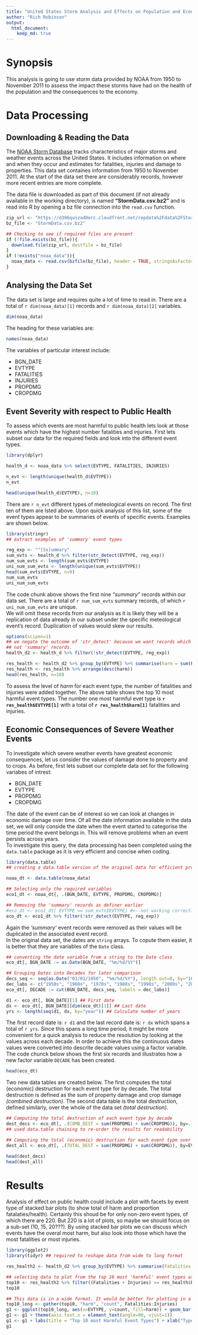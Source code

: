 ```yaml
---
title: "United States Storm Analysis and Effects on Population and Economy"
author: "Rich Robinson"
output:
  html_document:
    keep_md: true
---
```


# Synopsis
This analysis is going to use storm data provided by NOAA from 1950 to November 2011 to assess the impact these storms have had on the health of the population and the consequences to the economy.

# Data Processing

## Downloading & Reading the Data
The [NOAA Storm Database][1] tracks characteristics of major storms and weather events across the United States. It includes information on where and when they occur and estimates for fatalities, injuries and damage to properties. This data set containes information from 1950 to November 2011. At the start of the data set there are considerably records, however more recent entries are more complete.

[1]: https://d396qusza40orc.cloudfront.net/repdata%2Fdata%2FStormData.csv.bz2 "NOAA Storm Database"  

The data file is downloaded as part of this document (if not already available in the working directory), is named **"StormData.csv.bz2"** and is read into R by opening a bz file connection into the `read.csv` function. 

```r
zip_url <- "https://d396qusza40orc.cloudfront.net/repdata%2Fdata%2FStormData.csv.bz2"
bz_file <- "StormData.csv.bz2"

## Checking to see if required files are present
if (!file.exists(bz_file)){
  download.file(zip_url, destfile = bz_file)
}  
if (!exists("noaa_data")){
  noaa_data <- read.csv(bzfile(bz_file), header = TRUE, stringsAsFactors = FALSE)
}
```

## Analysing the Data Set

The data set is large and requires quite a lot of time to read in. There are a total of `r dim(noaa_data)[1]` records and `r dim(noaa_data)[2]` variables.

```r
dim(noaa_data)
```

The heading for these variables are:
```r
names(noaa_data)
```
The variables of particular interest include:  

* BGN_DATE
* EVTYPE
* FATALITIES
* INJURIES
* PROPDMG
* CROPDMG

## Event Severity with respect to Public Health
To assess which events are most harmful to public health lets look at those events which have the highest number fatalities and injuries. First lets subset our data for the required fields and look into the different event types.

```r
library(dplyr)

health_d <- noaa_data %>% select(EVTYPE, FATALITIES, INJURIES)

n_evt <- length(unique(health_d$EVTYPE))
n_evt

head(unique(health_d$EVTYPE), n=10)

```
There are `r n_evt` different types of meteological events on record. The first ten of them are lsted above. Upon quick analysis of this list, some of the event types appear to be summaries of events of specific events. Examples are shown below.
```r
library(stringr)
## extract examples of 'summary' event types

reg_exp <- "^[Ss]ummary"
sum_evts <- health_d %>% filter(str_detect(EVTYPE, reg_exp))
num_sum_evts <- length(sum_evts$EVTYPE)
uni_num_sum_evts <- length(unique(sum_evts$EVTYPE))
head(sum_evts$EVTYPE, n=9)
num_sum_evts
uni_num_sum_evts

```
The code chunk above shows the first nine *"summary"* records within our data set. There are a total of `r num_sum_evts` summary records, of which `r uni_num_sum_evts` are unique.  
We will omit these records from our analysis as it is likely they will be a replication of data already in our subset under the specific meteological event's record. Duplication of values would skew our results.
```r
options(scipen=1)
## we negate the outcome of 'str_detect' because we want records which are
## not 'summary' records.
health_d2 <- health_d %>% filter(!str_detect(EVTYPE, reg_exp))

res_health <- health_d2 %>% group_by(EVTYPE) %>% summarise(harm = sum(FATALITIES)+sum(INJURIES))
res_health <- res_health %>% arrange(desc(harm))
head(res_health, n=10)
```
To assess the level of *harm* for each event type, the number of fatalities and injuries were added together. The above table shows the top 10 most harmful event types. The number one most harmful evet type is **`r res_health$EVTYPE[1]`** with a total of **`r res_health$harm[1]`** fatalities and injuries.  

## Economic Consequences of Severe Weather Events
To investigate which severe weather events have greatest economic consequences, let us consider the values of damage done to property and to crops. As before, first lets subset our complete data set for the following variabes of intrest:

* BGN_DATE
* EVTYPE
* PROPDMG
* CROPDMG

The date of the event can be of interest so we can look at changes in economic damage over time. Of all the date information available in the data set, we will only conside the date when the event started to categorise the time period the event belongs in. This will remove problems when an event persists across years.  
To investigate this query, the data processing has been completed using the `data.table` package as it is very efficient and concise when coding.

```r
library(data.table)
## creating a data.table version of the original data for efficient processing

noaa_dt <- data.table(noaa_data)

## Selecting only the required variables
eco1_dt <- noaa_dt[, .(BGN_DATE, EVTYPE, PROPDMG, CROPDMG)]

## Removing the 'summary' records as definer earlier
#eco_dt <- eco1_dt[ EVTYPE == sum_evts$EVTYPE] #<- not working correctly
eco_dt <- eco1_dt %>% filter(!str_detect(EVTYPE, reg_exp))
```
Again the *'summary'* event records were removed as their values will be duplicated in the associated event record.  
In the original data set, the dates are `string` arrays. To copute them easier, it is better that they are variables of the `Date` class.
```r
## converting the date variable from a string to the Date class
eco_dt[, BGN_DATE := as.Date(BGN_DATE, "%m/%d/%Y")]

## Grouping Dates into Decades for later comparison
decs_seq <- seq(as.Date("01/01/1950", "%m/%d/%Y"), length.out=8, by="10 year")
dec_labs <- c("1950s", "1960s", "1970s", "1980s", "1990s", "2000s", "2010s")
eco_dt[, DECADE := cut(BGN_DATE, decs_seq, labels = dec_labs)]

d1 <- eco_dt[, BGN_DATE][1] ## First date
dx <- eco_dt[, BGN_DATE][dim(eco_dt)[1]] ## Last date
yrs <- length(seq(d1, dx, by="year")) ## Calculate number of years
```
The first record date is: `r d1` and the last record date is: `r dx` which spans a total of `r yrs`. Since this spans a long time period, it might be more convenient for a quick analysis to reduce the resolution by looking at the values across each decade. In order to achieve this the continuous dates values were converted into descrite decade values using a factor variable. The code chunck below shows the first six records and illustrates how a new factor variable `DECADE` has been created.
```r
head(eco_dt)

```
Two new data tables are created below. The first computes the total (economic) destruction for each event type for by decade. The total destruction is defined as the sum of property damage and crop damage *(combined destruction)*. The second data table is the total destruction, defined similarly, over the whole of the data set *(total destruction)*.
```r
## Computing the total destruction of each event type by decade
dest_decs <- eco_dt[, .(COMB_DEST = sum(PROPDMG) + sum(CROPDMG)), by=.(EVTYPE, DECADE)][order(DECADE, -COMB_DEST)]
## used data.table chaining to re-order the results for readability

## Computing the total (economic) destruction for each event type over whole date range
dest_all <- eco_dt[, .(TOTAL_DEST = sum(PROPDMG) + sum(CROPDMG)), by=EVTYPE][order(-TOTAL_DEST)]

head(dest_decs)
head(dest_all)
```


# Results

Analysis of effect on public health could include a plot with facets by event type of stacked bar plots (to show total of harm and proportion fatalaties/health). Certainly this shoud be for only non-zero event types, of which there are 220. But 220 is a lot of plots, so maybe we should focus on a sub-set (10, 15, 20???). By using stacked bar plots we can discuss which events have the overal most harm, but also look into those which have the most fatalities or most injuries. 

```r
library(ggplot2)
library(tidyr) ## required to reshape data from wide to long format

res_health2 <- health_d2 %>% group_by(EVTYPE) %>% summarise(Fatalities = sum(FATALITIES), Injuries = sum(INJURIES))

## selecting data to plot from the top 10 most 'harmful' event types as in res_health from earlier.
top10 <- res_health2 %>% filter((Fatalities + Injuries) >= res_health$harm[10])
top10

## This data is in a wide format. It would be better for plotting in a long format.
top10_long <- gather(top10, "harm", "count", Fatalities:Injuries)
g1 <- ggplot(top10_long, aes(x=EVTYPE, y=count, fill=harm)) + geom_bar(stat="identity")
g1 <- g1 + theme(axis.text.x = element_text(angle=90, vjust=1))
g1 <- g1 + labs(title = "Top 10 most Harmful Event Types") + xlab("Type of Event") + ylab("Total Number of Casulties") + theme(plot.title = element_text(face="bold"))
g1
```
